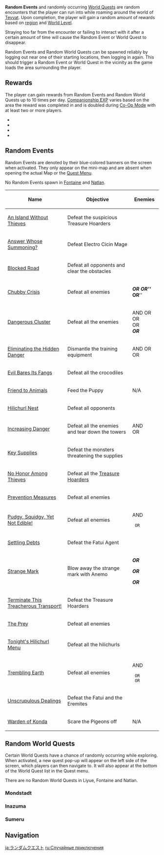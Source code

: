 {{Stub|Random Event table not automatically generated}}
{{Terminology Infobox
|image = Icon Random Event.png
|type  = World Quests
}}
'''Random Events''' and randomly occurring [[World Quest]]s are random encounters that the player can run into while roaming around the world of [[Teyvat]]. Upon completion, the player will gain a random amount of rewards based on [[region]] and [[World Level]].

Straying too far from the encounter or failing to interact with it after a certain amount of time{{verify|How much?}} will cause the Random Event or World Quest to disappear.

Random Events and Random World Quests can be spawned reliably by logging out near one of their starting locations, then logging in again. This should trigger a Random Event or World Quest in the vicinity as the game loads the area surrounding the player.

==Rewards==
The player can gain rewards from Random Events and Random World Quests up to 10 times per day. [[Companionship EXP]] varies based on the area the reward was completed in and is doubled during [[Co-Op Mode]] with at least two or more players.
* {{Item|Companionship EXP|20|x=10–15}}
* {{Item|Mora|20|x=1,055–1,936}}<!--WL4:1905-->
* {{Item|Fine Enhancement Ore|20|x=0–2}}<!--WL3?-->
* {{Item|Mystic Enhancement Ore|20|x=0–2}}<!--WL3?-->

==Random Events==
Random Events are denoted by their blue-colored banners on the screen when activated. They only appear on the mini-map and are absent when opening the actual Map or the [[Quest Menu]].

No Random Events spawn in [[Fontaine]] and [[Natlan]].

{| class="wikitable sortable"
! Name !! Objective !! class="unsortable"|Enemies
|-
| [[An Island Without Thieves]] || Defeat the suspicious Treasure Hoarders || {{Enemy List|Treasure Hoarders: Seaman*3;Treasure Hoarders: Gravedigger*2;Treasure Hoarders: Electro Potioneer*2}}
|-
| [[Answer Whose Summoning?]] || Defeat Electro Cicin Mage || {{Enemy List|Fatui Electro Cicin Mage*1}}
|-
| [[Blocked Road]] || Defeat all opponents and clear the obstacles || {{Enemy List|Hilichurl*3;Blazing Axe Mitachurl}}
|-
| [[Chubby Crisis]] || Defeat all enemies || {{Enemy List|Cryo Slime*4;Large Cryo Slime}}
'''''OR''''' {{Enemy List|Hydro Slime*4;Large Hydro Slime}}
'''''OR''''' {{Enemy List|Electro Slime*4;Large Electro Slime;Mutant Electro Slime}}
'''''OR''''' {{Enemy List|Pyro Slime*4;Large Pyro Slime}}
|-
| [[Dangerous Cluster]] || Defeat all the enemies || {{Enemy List|Hilichurl Fighter*2}}
AND {{Enemy List|Hydro Abyss Mage*1}} OR<br>{{Enemy|Pyro Abyss Mage|x=1}} OR<br>{{Enemy|Dendro Samachurl|x=1}} OR<br>{{Enemy|Cryo Abyss Mage|x=1}}
'''''OR''''' {{Enemy List|Hydro Samachurl;Hilichurl Fighter*3}}
|-
| [[Eliminating the Hidden Danger]] || Dismantle the training equipment || {{Enemy List|Hilichurl Fighter*2}}
AND {{Enemy List|Blazing Axe Mitachurl*1}} OR<br>{{Enemy|Dendro Samachurl|x=1}} OR<br>{{Enemy|Hilichurl Fighter|x=1}}
|-
| [[Evil Bares Its Fangs]] || Defeat all the crocodiles || {{Enemy List|Spinocrocodile*2}}
|-
| [[Friend to Animals]]||Feed the Puppy||N/A
|-
|[[Hilichurl Nest]]||Defeat all opponents|| {{Enemy List|Rock Shield Hilichurl Guard*2;Pyro Hilichurl Shooter*2}}
|-
|[[Increasing Danger (Random Event)|Increasing Danger]]||Defeat all the enemies and tear down the towers||
{{Enemy List|Hilichurl*3}}
AND<br>{{Enemy List|Blazing Axe Mitachurl*1}}
OR<br>{{Enemy|Hilichurl Berserker|x=1}}
|-
|[[Key Supplies]]||Defeat the monsters threatening the supplies|| {{Enemy List|Hilichurl Fighter*3}}
|-
|[[No Honor Among Thieves (Random Event)|No Honor Among Thieves]]||Defeat all the [[Treasure Hoarders]]|| {{Enemy List|Treasure Hoarders: Marksman*2;Treasure Hoarders: Scout*3}}
|-
|[[Prevention Measures]]|| Defeat all enemies|| {{Enemy List|Hilichurl Grenadier;Hydro Samachurl;Wooden Shield Hilichurl Guard}}
|-
|[[Pudgy, Squidgy, Yet Not Edible!]]||Defeat all enemies|| {{Enemy List|Rock Shieldwall Mitachurl;Hilichurl Grenadier;Pyro Slime}}

AND
 {{Enemy List|Hilichurl*1}} OR<br>{{Enemy|Hydro Samachurl|x=1}}
|-
|[[Settling Debts]]||Defeat the Fatui Agent|| {{Enemy List|Fatui Pyro Agent*1}}
|-
|[[Strange Mark]]||Blow away the strange mark with Anemo|| {{Enemy List|Cryo Slime*3;Large Cryo Slime}}

'''''OR'''''
 {{Enemy List|Geo Slime*4;Large Geo Slime}}

'''''OR'''''
 {{Enemy List|Pyro Slime*4;Large Pyro Slime}}

'''''OR'''''
 {{Enemy List|Dendro Slime*3;Large Dendro Slime}}
|-
|[[Terminate This Treacherous Transport!]]||Defeat the Treasure Hoarders||{{Enemy List|Treasure Hoarders: Handyman*1;Treasure Hoarders: Pyro Potioneer*1;Treasure Hoarders: Hydro Potioneer*1;Shaggy Sumpter Beast*1}}
|-
|[[The Prey]]||Defeat all enemies|| {{Enemy List|Hilichurl*2-4}}
|-
|[[Tonight's Hilichurl Menu]]||Defeat all the hilichurls|| {{Enemy List|Hilichurl*2;Wooden Shieldwall Mitachurl;Shaggy Sumpter Beast*2}}
|-
|[[Trembling Earth]]||Defeat all enemies|| {{Enemy List|Rock Shield Hilichurl Guard*2}}

AND
 {{Enemy List|Geo Samachurl*1}} OR<br>{{Enemy|Rock Shieldwall Mitachurl|x=1}} OR  {{Enemy|Rock Shield Hilichurl Guard|x=1}}
|-
|[[Unscrupulous Dealings]]||Defeat the Fatui and the Eremites||{{Enemy List|Eremite Crossbow*1;Eremite Linebreaker*1;Eremite Sword-Dancer*1;Fatui Skirmisher - Anemoboxer Vanguard*1;Fatui Skirmisher - Pyroslinger Bracer*1;Shaggy Sumpter Beast*1}}
|-
|[[Warden of Konda]]||Scare the Pigeons off||N/A
|}

==Random World Quests==
{{main|World Quests}}
Certain World Quests have a chance of randomly occurring while exploring. When activated, a new quest pop-up will appear on the left side of the screen, which players can then navigate to. It will also appear at the bottom of the World Quest list in the Quest menu.

There are no Random World Quests in Liyue, Fontaine and Natlan.

===Mondstadt===
{{Quests by Category Table|Random World Quests&Mondstadt Quests|norequirements=1|hideheader=1|nostartlocation=1}}

===Inazuma===
{{Quests by Category Table|Random World Quests&Inazuma Quests|norequirements=1|hideheader=1|nostartlocation=1}}

===Sumeru===
{{Quests by Category Table|Random World Quests&Sumeru Quests|norequirements=1|hideheader=1|nostartlocation=1}}

==Navigation==
{{Genshin Navbox}}
[[Category:World Quests| ]]

[[ja:ランダムクエスト]]
[[ru:Случайные приключения]]